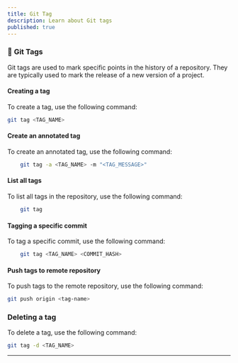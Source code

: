 ```yaml
---
title: Git Tag
description: Learn about Git tags
published: true
---
```


###  📌 **Git Tags**

Git tags are used to mark specific points in the history of a repository. They are typically used to mark the release of a new version of a project.


#### Creating a tag

To create a tag, use the following command:

```bash
git tag <TAG_NAME>
```

#### Create an annotated tag

To create an annotated tag, use the following command:
    
```bash
    git tag -a <TAG_NAME> -m "<TAG_MESSAGE>"
```

#### List all tags

To list all tags in the repository, use the following command:
    
```bash
    git tag
```

#### Tagging a specific commit

To tag a specific commit, use the following command:
    
```bash
    git tag <TAG_NAME> <COMMIT_HASH>
```

#### Push tags to remote repository

To push tags to the remote repository, use the following command:

```bash
git push origin <tag-name>
```

### Deleting a tag

To delete a tag, use the following command:

```bash
git tag -d <TAG_NAME>
```

---
